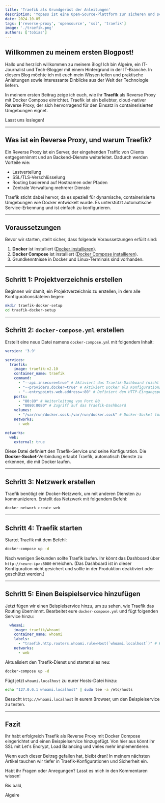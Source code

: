 ```yaml
---
title: 'Traefik als Grundgerüst der Anleitungen'
description: 'Yopass ist eine Open-Source-Plattform zur sicheren und schnellen Übermittlung vertraulicher Daten.'
date: 2024-10-05
tags: ['reverse-proxy', 'opensource', 'ssl', 'traefik']
image: './traefik.png'
authors: ['tobias']
---
```

## Willkommen zu meinem ersten Blogpost!

Hallo und herzlich willkommen zu meinem Blog! Ich bin Algeire, ein IT-Journalist und Tech-Blogger mit einem Hintergrund in der IT-Branche. In diesem Blog möchte ich mit euch mein Wissen teilen und praktische Anleitungen sowie interessante Einblicke aus der Welt der Technologie liefern. 

In meinem ersten Beitrag zeige ich euch, wie ihr **Traefik** als Reverse Proxy mit Docker Compose einrichtet. Traefik ist ein beliebter, cloud-nativer Reverse Proxy, der sich hervorragend für den Einsatz in containerisierten Umgebungen eignet. 

Lasst uns loslegen!

---

## Was ist ein Reverse Proxy, und warum Traefik?

Ein Reverse Proxy ist ein Server, der eingehenden Traffic von Clients entgegennimmt und an Backend-Dienste weiterleitet. Dadurch werden Vorteile wie:

- Lastverteilung
- SSL/TLS-Verschlüsselung
- Routing basierend auf Hostnamen oder Pfaden
- Zentrale Verwaltung mehrerer Dienste 

Traefik sticht dabei hervor, da es speziell für dynamische, containerisierte Umgebungen wie Docker entwickelt wurde. Es unterstützt automatische Service-Erkennung und ist einfach zu konfigurieren.

---

## Voraussetzungen

Bevor wir starten, stellt sicher, dass folgende Voraussetzungen erfüllt sind:

1. **Docker** ist installiert ([Docker installieren](https://docs.docker.com/get-docker/)).
2. **Docker Compose** ist installiert ([Docker Compose installieren](https://docs.docker.com/compose/install/)).
3. Grundkenntnisse in Docker und Linux-Terminals sind vorhanden.

---

## Schritt 1: Projektverzeichnis erstellen

Beginnen wir damit, ein Projektverzeichnis zu erstellen, in dem alle Konfigurationsdateien liegen:

```bash
mkdir traefik-docker-setup
cd traefik-docker-setup
```

---

## Schritt 2: `docker-compose.yml` erstellen

Erstellt eine neue Datei namens `docker-compose.yml` mit folgendem Inhalt:

```yaml
version: '3.9'

services:
  traefik:
    image: traefik:v2.10
    container_name: traefik
    command:
      - "--api.insecure=true" # Aktiviert das Traefik-Dashboard (nicht für Produktion empfohlen!)
      - "--providers.docker=true" # Aktiviert Docker als Konfigurationsquelle
      - "--entrypoints.web.address=:80" # Definiert den HTTP-Eingangspunkt
    ports:
      - "80:80" # Weiterleitung von Port 80
      - "8080:8080" # Zugriff auf das Traefik-Dashboard
    volumes:
      - "/var/run/docker.sock:/var/run/docker.sock" # Docker-Socket für automatische Service-Erkennung
    networks:
      - web

networks:
  web:
    external: true
```

Diese Datei definiert den Traefik-Service und seine Konfiguration. Die **Docker-Socket**-Verbindung erlaubt Traefik, automatisch Dienste zu erkennen, die mit Docker laufen.

---

## Schritt 3: Netzwerk erstellen

Traefik benötigt ein Docker-Netzwerk, um mit anderen Diensten zu kommunizieren. Erstellt das Netzwerk mit folgendem Befehl:

```bash
docker network create web
```

---

## Schritt 4: Traefik starten

Startet Traefik mit dem Befehl:

```bash
docker-compose up -d
```

Nach wenigen Sekunden sollte Traefik laufen. Ihr könnt das Dashboard über `http://<eure-ip>:8080` erreichen. (Das Dashboard ist in dieser Konfiguration nicht gesichert und sollte in der Produktion deaktiviert oder geschützt werden.)

---

## Schritt 5: Einen Beispielservice hinzufügen

Jetzt fügen wir einen Beispielservice hinzu, um zu sehen, wie Traefik das Routing übernimmt. Bearbeitet eure `docker-compose.yml` und fügt folgenden Service hinzu:

```yaml
  whoami:
    image: traefik/whoami
    container_name: whoami
    labels:
      - "traefik.http.routers.whoami.rule=Host(`whoami.localhost`)" # Routing basierend auf Hostname
    networks:
      - web
```

Aktualisiert den Traefik-Dienst und startet alles neu:

```bash
docker-compose up -d
```

Fügt jetzt `whoami.localhost` zu eurer Hosts-Datei hinzu:

```bash
echo "127.0.0.1 whoami.localhost" | sudo tee -a /etc/hosts
```

Besucht `http://whoami.localhost` in eurem Browser, um den Beispielservice zu testen.

---

## Fazit

Ihr habt erfolgreich Traefik als Reverse Proxy mit Docker Compose eingerichtet und einen Beispielservice hinzugefügt. Von hier aus könnt ihr SSL mit Let's Encrypt, Load Balancing und vieles mehr implementieren.

Wenn euch dieser Beitrag gefallen hat, bleibt dran! In meinem nächsten Artikel tauchen wir tiefer in Traefik-Konfigurationen und Sicherheit ein.

Habt ihr Fragen oder Anregungen? Lasst es mich in den Kommentaren wissen!

Bis bald,

Algeire
